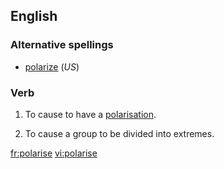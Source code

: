 ==English==

===Alternative spellings===
*[[polarize]] (''US'') 

===Verb===
{{en-verb|polaris|ing}}

# {{transitive}} To cause to have a [[polarisation]].
# {{transitive}} To cause a group to be divided into extremes.

[[fr:polarise]]
[[vi:polarise]]
